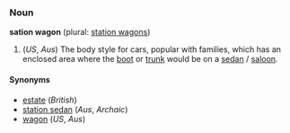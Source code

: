 ===Noun===
'''sation wagon''' (plural: [[station wagons]])

# (''US'', ''Aus'') The body style for cars, popular with families, which has an enclosed area where the [[boot]] or [[trunk]] would be on a [[sedan]] / [[saloon]].

====Synonyms====
*[[estate]] (''British'')
*[[station sedan]] (''Aus'', ''Archaic'')
*[[wagon]] (''US'', ''Aus'')
